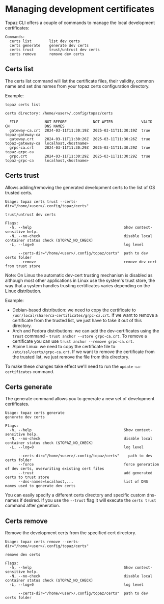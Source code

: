 # Managing development certificates

Topaz CLI offers a couple of commands to manage the local development certificates:

```
Commands:
  certs list        list dev certs
  certs generate    generate dev certs
  certs trust       trust/untrust dev certs
  certs remove      remove dev certs
```

## Certs list 

The certs list command will list the certificate files, their validity, common name and set dns names from your topaz certs configuration directory. 

Example:
```
topaz certs list

certs directory: /home/<user>/.config/topaz/certs

  FILE            NOT BEFORE            NOT AFTER             VALID  CN                DNS NAMES                  
  gateway-ca.crt  2024-03-11T11:30:19Z  2025-03-11T11:30:19Z  true   topaz-gateway-ca                             
  gateway.crt     2024-03-11T11:30:26Z  2025-03-11T11:30:26Z  true   topaz-gateway-ca  localhost,<hostname>
  grpc-ca.crt     2024-03-11T11:30:29Z  2025-03-11T11:30:29Z  true   topaz-grpc-ca                                
  grpc.crt        2024-03-11T11:30:29Z  2025-03-11T11:30:29Z  true   topaz-grpc-ca     localhost,<hostname>
```

## Certs trust

Allows adding/removing the generated development certs to the list of OS trusted certs. 

```
Usage: topaz certs trust --certs-dir="/home/<user>/.config/topaz/certs"

trust/untrust dev certs

Flags:
  -h, --help                                          Show context-sensitive help.
  -N, --no-check                                      disable local container status check ($TOPAZ_NO_CHECK)
  -L, --log=0                                         log level

      --certs-dir="/home/<user>/.config/topaz/certs"  path to dev certs folder
      --remove                                        remove dev cert from trust store
```

Note: On Linux the automatic dev-cert trusting mechanism is disabled as although most other applications in Linux use the system's trust store, the way that a system handles trusting certificates varies depending on the Linux distribution.

Example:
- Debian-based distribution: we need to copy the certificate to `/usr/local/share/ca-certificates/grpc-ca.crt`. If we want to remove a certificate from the trusted list, we just have to take it out of this directory. 
- Arch and Fedora distributions: we can add the dev-certificates using the `trust` command - `trust anchor --store grpc-ca.crt`. To remove a certificate you can use `trust anchor --remove grpc-ca.crt`. 
- Alpine Linux: we need to copy the certificate file to `/etc/ssl/certs/grpc-ca.crt`. If we want to remove the certificate from the trusted list, we just remove the file from this directory.

To make these changes take effect we'll need to run the `update-ca-certificates` command.

## Certs generate

The generate command allows you to generate a new set of development certificates.

```
Usage: topaz certs generate
generate dev certs

Flags:
  -h, --help                                          Show context-sensitive help.
  -N, --no-check                                      disable local container status check ($TOPAZ_NO_CHECK)
  -L, --log=0                                         log level

      --certs-dir="/home/<user>/.config/topaz/certs"    path to dev certs folder
      --force                                         force generation of dev certs, overwriting existing cert files
      --trust                                         add generated certs to trust store
      --dns-names=localhost,...                       list of DNS names used to generate dev certs
```

You can easily specify a different certs directory and specific custom dns-names if desired. 
If you use the `--trust` flag it will execute the `certs trust` command after generation.

## Certs remove

Remove the development certs from the specified cert directory.

```
Usage: topaz certs remove --certs-dir="/home/<user>/.config/topaz/certs"

remove dev certs

Flags:
  -h, --help                                          Show context-sensitive help.
  -N, --no-check                                      disable local container status check ($TOPAZ_NO_CHECK)
  -L, --log=0                                         log level

      --certs-dir="/home/<user>/.config/topaz/certs"  path to dev certs folder
```